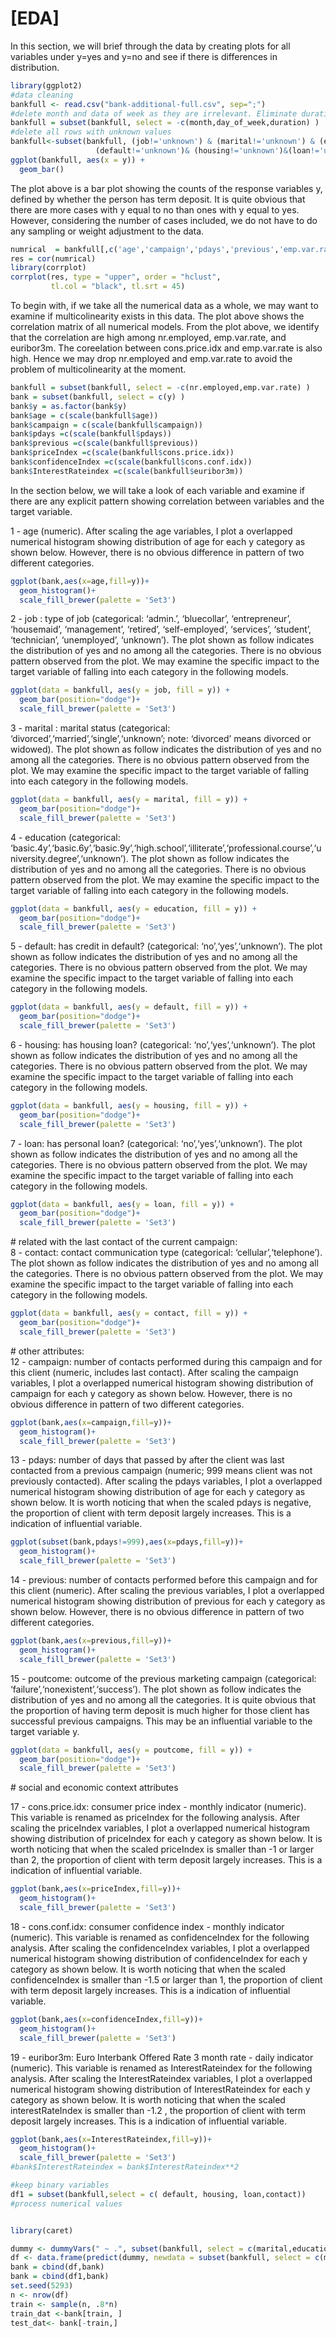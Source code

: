# [EDA]

In this section, we will brief through the data by creating plots for all variables under y=yes and y=no and see if there is differences in distribution.

```r
library(ggplot2)
#data cleaning
bankfull <- read.csv("bank-additional-full.csv", sep=";")
#delete month and data of week as they are irrelevant. Eliminate duration as it has extremely high correlation with target
bankfull = subset(bankfull, select = -c(month,day_of_week,duration) )
#delete all rows with unknown values
bankfull<-subset(bankfull, (job!='unknown') & (marital!='unknown') & (education!='unknown')&
                   (default!='unknown')& (housing!='unknown')&(loan!='unknown'))
ggplot(bankfull, aes(x = y)) +
  geom_bar()
```

The plot above is a bar plot showing the counts of the response variables y, defined by whether the person has term deposit. It is quite obvious that there are more cases with y equal to no than ones with y equal to yes. However, considering the number of cases included, we do not have to do any sampling or weight adjustment to the data.

```r
numrical  = bankfull[,c('age','campaign','pdays','previous','emp.var.rate','cons.price.idx','cons.conf.idx','euribor3m','nr.employed')]
res = cor(numrical)
library(corrplot)
corrplot(res, type = "upper", order = "hclust", 
         tl.col = "black", tl.srt = 45)
```

To begin with, if we take all the numerical data as a whole, we may want to examine if multicolinearity exists in this data. The plot above shows the correlation matrix of all numerical models. From the plot above, we identify that the correlation are high among nr.employed, emp.var.rate, and euribor3m. The coreelation between cons.price.idx and emp.var.rate is also high. Hence we may drop nr.employed and emp.var.rate to avoid the problem of multicolinearity at the moment.

```r
bankfull = subset(bankfull, select = -c(nr.employed,emp.var.rate) )
bank = subset(bankfull, select = c(y) )
bank$y = as.factor(bank$y)
bank$age = c(scale(bankfull$age))
bank$campaign = c(scale(bankfull$campaign))
bank$pdays =c(scale(bankfull$pdays))
bank$previous =c(scale(bankfull$previous))
bank$priceIndex =c(scale(bankfull$cons.price.idx))
bank$confidenceIndex =c(scale(bankfull$cons.conf.idx))
bank$InterestRateindex =c(scale(bankfull$euribor3m))
```

In the section below, we will take a look of each variable and examine if there are any explicit pattern showing correlation between variables and the target variable.

1 - age (numeric). After scaling the age variables, I plot a overlapped numerical histogram showing distribution of age for each y category as shown below. However, there is no obvious difference in pattern of two different categories.

```r
ggplot(bank,aes(x=age,fill=y))+
  geom_histogram()+
  scale_fill_brewer(palette = 'Set3')
```

2 - job : type of job (categorical: 'admin.', 'bluecollar', 'entrepreneur', 'housemaid', 'management', 'retired', 'self-employed', 'services', 'student', 'technician', 'unemployed', 'unknown'). The plot shown as follow indicates the distribution of yes and no among all the categories. There is no obvious pattern observed from the plot. We may examine the specific impact to the target variable of falling into each category in the following models.

```r
ggplot(data = bankfull, aes(y = job, fill = y)) +
  geom_bar(position="dodge")+
  scale_fill_brewer(palette = 'Set3')
```

3 - marital : marital status (categorical: 'divorced','married','single','unknown'; note: 'divorced' means divorced or widowed). The plot shown as follow indicates the distribution of yes and no among all the categories. There is no obvious pattern observed from the plot. We may examine the specific impact to the target variable of falling into each category in the following models.

```r
ggplot(data = bankfull, aes(y = marital, fill = y)) +
  geom_bar(position="dodge")+
  scale_fill_brewer(palette = 'Set3')
```

4 - education (categorical: 'basic.4y','basic.6y','basic.9y','high.school','illiterate','professional.course','university.degree','unknown'). The plot shown as follow indicates the distribution of yes and no among all the categories. There is no obvious pattern observed from the plot. We may examine the specific impact to the target variable of falling into each category in the following models.

```r
ggplot(data = bankfull, aes(y = education, fill = y)) +
  geom_bar(position="dodge")+
  scale_fill_brewer(palette = 'Set3')
```

5 - default: has credit in default? (categorical: 'no','yes','unknown'). The plot shown as follow indicates the distribution of yes and no among all the categories. There is no obvious pattern observed from the plot. We may examine the specific impact to the target variable of falling into each category in the following models.

```r
ggplot(data = bankfull, aes(y = default, fill = y)) +
  geom_bar(position="dodge")+
  scale_fill_brewer(palette = 'Set3')
```

6 - housing: has housing loan? (categorical: 'no','yes','unknown'). The plot shown as follow indicates the distribution of yes and no among all the categories. There is no obvious pattern observed from the plot. We may examine the specific impact to the target variable of falling into each category in the following models.

```r
ggplot(data = bankfull, aes(y = housing, fill = y)) +
  geom_bar(position="dodge")+
  scale_fill_brewer(palette = 'Set3')
```

7 - loan: has personal loan? (categorical: 'no','yes','unknown'). The plot shown as follow indicates the distribution of yes and no among all the categories. There is no obvious pattern observed from the plot. We may examine the specific impact to the target variable of falling into each category in the following models.

```r
ggplot(data = bankfull, aes(y = loan, fill = y)) +
  geom_bar(position="dodge")+
  scale_fill_brewer(palette = 'Set3')
```

\# related with the last contact of the current campaign:\
8 - contact: contact communication type (categorical: 'cellular','telephone'). The plot shown as follow indicates the distribution of yes and no among all the categories. There is no obvious pattern observed from the plot. We may examine the specific impact to the target variable of falling into each category in the following models.

```r
ggplot(data = bankfull, aes(y = contact, fill = y)) +
  geom_bar(position="dodge")+
  scale_fill_brewer(palette = 'Set3')
```

\# other attributes:\
12 - campaign: number of contacts performed during this campaign and for this client (numeric, includes last contact). After scaling the campaign variables, I plot a overlapped numerical histogram showing distribution of campaign for each y category as shown below. However, there is no obvious difference in pattern of two different categories.

```r
ggplot(bank,aes(x=campaign,fill=y))+
  geom_histogram()+
  scale_fill_brewer(palette = 'Set3')
```

13 - pdays: number of days that passed by after the client was last contacted from a previous campaign (numeric; 999 means client was not previously contacted). After scaling the pdays variables, I plot a overlapped numerical histogram showing distribution of age for each y category as shown below. It is worth noticing that when the scaled pdays is negative, the proportion of client with term deposit largely increases. This is a indication of influential variable.

```r
ggplot(subset(bank,pdays!=999),aes(x=pdays,fill=y))+
  geom_histogram()+
  scale_fill_brewer(palette = 'Set3')
```

14 - previous: number of contacts performed before this campaign and for this client (numeric). After scaling the previous variables, I plot a overlapped numerical histogram showing distribution of previous for each y category as shown below. However, there is no obvious difference in pattern of two different categories.

```r
ggplot(bank,aes(x=previous,fill=y))+
  geom_histogram()+
  scale_fill_brewer(palette = 'Set3')
```

15 - poutcome: outcome of the previous marketing campaign (categorical: 'failure','nonexistent','success'). The plot shown as follow indicates the distribution of yes and no among all the categories. It is quite obvious that the proportion of having term deposit is much higher for those client has successful previous campaigns. This may be an influential variable to the target variable y.

```r
ggplot(data = bankfull, aes(y = poutcome, fill = y)) +
  geom_bar(position="dodge")+
  scale_fill_brewer(palette = 'Set3')
```

\# social and economic context attributes\

17 - cons.price.idx: consumer price index - monthly indicator (numeric). This variable is renamed as priceIndex for the following analysis. After scaling the priceIndex variables, I plot a overlapped numerical histogram showing distribution of priceIndex for each y category as shown below. It is worth noticing that when the scaled priceIndex is smaller than -1 or larger than 2, the proportion of client with term deposit largely increases. This is a indication of influential variable.

```r
ggplot(bank,aes(x=priceIndex,fill=y))+
  geom_histogram()+
  scale_fill_brewer(palette = 'Set3')
```

18 - cons.conf.idx: consumer confidence index - monthly indicator (numeric). This variable is renamed as confidenceIndex for the following analysis. After scaling the confidenceIndex variables, I plot a overlapped numerical histogram showing distribution of confidenceIndex for each y category as shown below. It is worth noticing that when the scaled confidenceIndex is smaller than -1.5 or larger than 1, the proportion of client with term deposit largely increases. This is a indication of influential variable.

```r
ggplot(bank,aes(x=confidenceIndex,fill=y))+
  geom_histogram()+
  scale_fill_brewer(palette = 'Set3')
```

19 - euribor3m: Euro Interbank Offered Rate 3 month rate - daily indicator (numeric). This variable is renamed as InterestRateindex for the following analysis. After scaling the InterestRateindex variables, I plot a overlapped numerical histogram showing distribution of InterestRateindex for each y category as shown below. It is worth noticing that when the scaled interestRateIndex is smaller than -1.2 , the proportion of client with term deposit largely increases. This is a indication of influential variable.

```r
ggplot(bank,aes(x=InterestRateindex,fill=y))+
  geom_histogram()+
  scale_fill_brewer(palette = 'Set3')
#bank$InterestRateindex = bank$InterestRateindex**2
```

```r
#keep binary variables
df1 = subset(bankfull,select = c( default, housing, loan,contact))
#process numerical values


library(caret)

dummy <- dummyVars(" ~ .", subset(bankfull, select = c(marital,education,job,poutcome)))
df <- data.frame(predict(dummy, newdata = subset(bankfull, select = c(marital,education,job,poutcome)))) 
bank = cbind(df,bank)
bank = cbind(df1,bank)
set.seed(5293)
n <- nrow(df)
train <- sample(n, .8*n)
train_dat <-bank[train, ]
test_dat<- bank[-train,]


```
